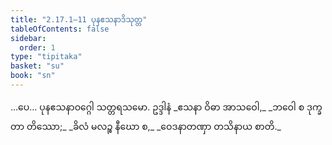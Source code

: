 ```yaml
---
title: "2.17.1–11 ပုနဧသနာဒိသုတ္တ"
tableOfContents: false
sidebar:
  order: 1
type: "tipitaka"
basket: "su"
book: "sn"
---
```



<DynamicBreadcrumb />

<Division number="346–356" book="sn" e="ch" v="18" p="330">

<Paragraph number="740" book="sn">
…ပေ…

</Paragraph>
</Division>

<Paragraph number="741" type="center" book="sn">
ပုနဧသနာဝဂ္ဂေါ သတ္တရသမော.



</Paragraph>

<Paragraph number="742" type="center" book="sn">
ဥဒ္ဒါနံ


</Paragraph>

<Paragraph number="743" type="verses" book="sn">
_ဧသနာ ဝိဓာ အာသဝေါ,_  
_ဘဝေါ စ ဒုက္ခတာ တိဿော;_  
_ခိလံ မလဉ္စ နီဃော စ,_  
_ဝေဒနာတဏှာ တသိနာယ စာတိ._
</Paragraph>